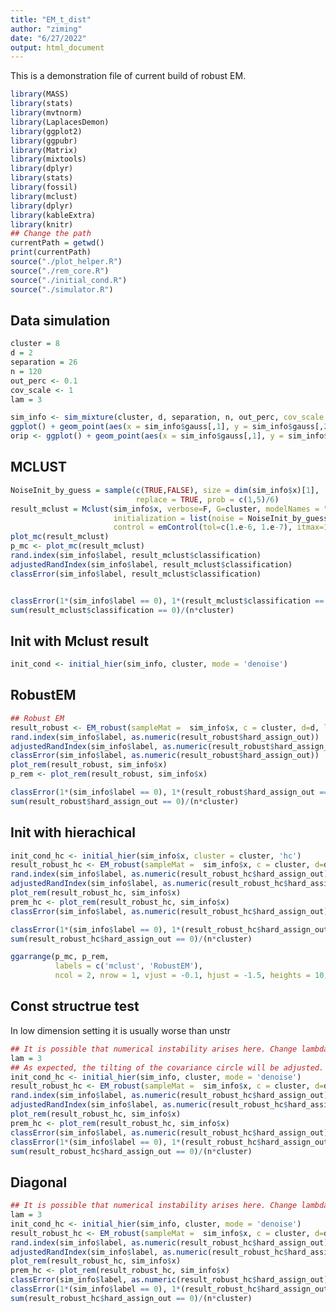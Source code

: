 ```yaml
---
title: "EM_t_dist"
author: "ziming"
date: "6/27/2022"
output: html_document
---
```


This is a demonstration file of current build of robust EM.
```r
library(MASS)
library(stats)
library(mvtnorm)
library(LaplacesDemon)
library(ggplot2)
library(ggpubr)
library(Matrix)
library(mixtools)
library(dplyr)
library(stats)
library(fossil)
library(mclust)
library(dplyr)
library(kableExtra)
library(knitr)
## Change the path
currentPath = getwd()
print(currentPath)
source("./plot_helper.R")
source("./rem_core.R")
source("./initial_cond.R")
source("./simulator.R")
```
## Data simulation
```r
cluster = 8
d = 2
separation = 26
n = 120
out_perc <- 0.1
cov_scale <- 1
lam = 3
```

```r
sim_info <- sim_mixture(cluster, d, separation, n, out_perc, cov_scale = cov_scale, outl_mode = 'cauchy')
ggplot() + geom_point(aes(x = sim_info$gauss[,1], y = sim_info$gauss[,2]), col = sim_info$label_in) + geom_point(aes(x = sim_info$outlier[,1], y = sim_info$outlie[,2]), shape = 4)+ xlab('axis 1') + ylab('axis 2')
orip <- ggplot() + geom_point(aes(x = sim_info$gauss[,1], y = sim_info$gauss[,2]), col = sim_info$label_in) + geom_point(aes(x = sim_info$outlier[,1], y = sim_info$outlie[,2]), shape = 4) 
```

## MCLUST
```r
NoiseInit_by_guess = sample(c(TRUE,FALSE), size = dim(sim_info$x)[1], 
                            replace = TRUE, prob = c(1,5)/6)
result_mclust = Mclust(sim_info$x, verbose=F, G=cluster, modelNames = "VVV",
                       initialization = list(noise = NoiseInit_by_guess),
                       control = emControl(tol=c(1.e-6, 1.e-7), itmax=15))
plot_mc(result_mclust)
p_mc <- plot_mc(result_mclust)
rand.index(sim_info$label, result_mclust$classification)
adjustedRandIndex(sim_info$label, result_mclust$classification)
classError(sim_info$label, result_mclust$classification)


classError(1*(sim_info$label == 0), 1*(result_mclust$classification == 0))
sum(result_mclust$classification == 0)/(n*cluster)
```

## Init with Mclust result
```r
init_cond <- initial_hier(sim_info, cluster, mode = 'denoise')
```

## RobustEM
```r
## Robust EM
result_robust <- EM_robust(sampleMat =  sim_info$x, c = cluster, d=d, lambda = lam, sigma_str = 'unstr', inits = init_cond)
rand.index(sim_info$label, as.numeric(result_robust$hard_assign_out))
adjustedRandIndex(sim_info$label, as.numeric(result_robust$hard_assign_out))
classError(sim_info$label, as.numeric(result_robust$hard_assign_out))
plot_rem(result_robust, sim_info$x)
p_rem <- plot_rem(result_robust, sim_info$x)

classError(1*(sim_info$label == 0), 1*(result_robust$hard_assign_out == 0))
sum(result_robust$hard_assign_out == 0)/(n*cluster)
```

## Init with hierachical
```r
init_cond_hc <- initial_hier(sim_info$x, cluster = cluster, 'hc')
result_robust_hc <- EM_robust(sampleMat =  sim_info$x, c = cluster, d=d, lambda = lam, sigma_str = 'unstr', inits = init_cond_hc)
rand.index(sim_info$label, as.numeric(result_robust_hc$hard_assign_out))
adjustedRandIndex(sim_info$label, as.numeric(result_robust_hc$hard_assign_out))
plot_rem(result_robust_hc, sim_info$x)
prem_hc <- plot_rem(result_robust_hc, sim_info$x)
classError(sim_info$label, as.numeric(result_robust_hc$hard_assign_out))

classError(1*(sim_info$label == 0), 1*(result_robust_hc$hard_assign_out == 0))
sum(result_robust_hc$hard_assign_out == 0)/(n*cluster)
```

```r
ggarrange(p_mc, p_rem,
          labels = c('mclust', 'RobustEM'),
          ncol = 2, nrow = 1, vjust = -0.1, hjust = -1.5, heights = 10, widths = 10)
```

## Const structrue test
In low dimension setting it is usually worse than unstr
```r
## It is possible that numerical instability arises here. Change lambda accordingly!
lam = 3
## As expected, the tilting of the covariance circle will be adjusted. The axis of the ellipses will be parallel to x and y axis
init_cond_hc <- initial_hier(sim_info, cluster, mode = 'denoise')
result_robust_hc <- EM_robust(sampleMat =  sim_info$x, c = cluster, d=d, lambda = lam, sigma_str = 'const', inits = init_cond_hc)
rand.index(sim_info$label, as.numeric(result_robust_hc$hard_assign_out))
adjustedRandIndex(sim_info$label, as.numeric(result_robust_hc$hard_assign_out))
plot_rem(result_robust_hc, sim_info$x)
prem_hc <- plot_rem(result_robust_hc, sim_info$x)
classError(sim_info$label, as.numeric(result_robust_hc$hard_assign_out))
classError(1*(sim_info$label == 0), 1*(result_robust_hc$hard_assign_out == 0))
sum(result_robust_hc$hard_assign_out == 0)/(n*cluster)
```
## Diagonal
```r
## It is possible that numerical instability arises here. Change lambda accordingly!
lam = 3
init_cond_hc <- initial_hier(sim_info, cluster, mode = 'denoise')
result_robust_hc <- EM_robust(sampleMat =  sim_info$x, c = cluster, d=d, lambda = lam, sigma_str = 'diag', inits = init_cond_hc)
rand.index(sim_info$label, as.numeric(result_robust_hc$hard_assign_out))
adjustedRandIndex(sim_info$label, as.numeric(result_robust_hc$hard_assign_out))
plot_rem(result_robust_hc, sim_info$x)
prem_hc <- plot_rem(result_robust_hc, sim_info$x)
classError(sim_info$label, as.numeric(result_robust_hc$hard_assign_out))
classError(1*(sim_info$label == 0), 1*(result_robust_hc$hard_assign_out == 0))
sum(result_robust_hc$hard_assign_out == 0)/(n*cluster)
```












